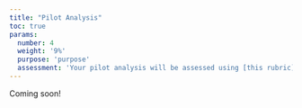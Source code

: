 ```yaml
---
title: "Pilot Analysis"
toc: true
params:
  number: 4
  weight: '9%'
  purpose: 'purpose'
  assessment: 'Your pilot analysis will be assessed using [this rubric](project/pilot_analysis/rubric.html){target="_blank"}.'
---
```


Coming soon!
